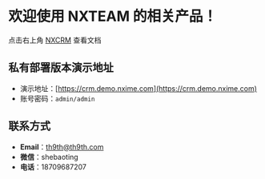 # 欢迎使用 NXTEAM 的相关产品！

点击右上角 [NXCRM](/nxcrm/1.guides/1.server) 查看文档

## 私有部署版本演示地址
- 演示地址：[https://crm.demo.nxime.com](https://crm.demo.nxime.com)
- 账号密码：`admin/admin`

## 联系方式
- **Email**：th9th@th9th.com
- **微信**：shebaoting
- **电话**：18709687207
